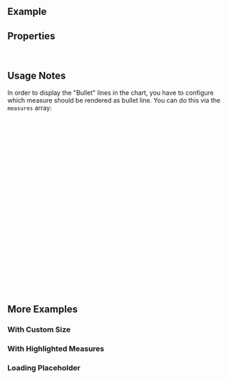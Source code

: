 
<Meta of={ComponentStories} />

<DocsHeader isChart />

## Example

<Canvas of={ComponentStories.Default} />

## Properties

<ControlsWithNote of={ComponentStories.Default} />

<br />

## Usage Notes

In order to display the "Bullet" lines in the chart, you have to configure which measure should be rendered as bullet line.
You can do this via the `measures` array:

```jsx
<BulletChart
  data={
    [
      /* data */
    ]
  }
  dimensions={
    [
      /* dimensions */
    ]
  }
  measures={[
    {
      accessor: 'actuals',
      label: 'Actual Revenue',
      type: 'primary' // this will be the primary bar
    },
    {
      accessor: 'target',
      label: 'Planned Target Revenue',
      type: 'comparison' // this will be the bullet line
    }
  ]}
/>
```

<br />

## More Examples

### With Custom Size

<Canvas of={ComponentStories.WithCustomSize} />

### With Highlighted Measures

<Canvas of={ComponentStories.WithHighlightedMeasures} />

### Loading Placeholder

<Canvas of={ComponentStories.LoadingPlaceholder} />

<TooltipStory of={ComponentStories.WithCustomTooltipConfig} />

<Footer />
